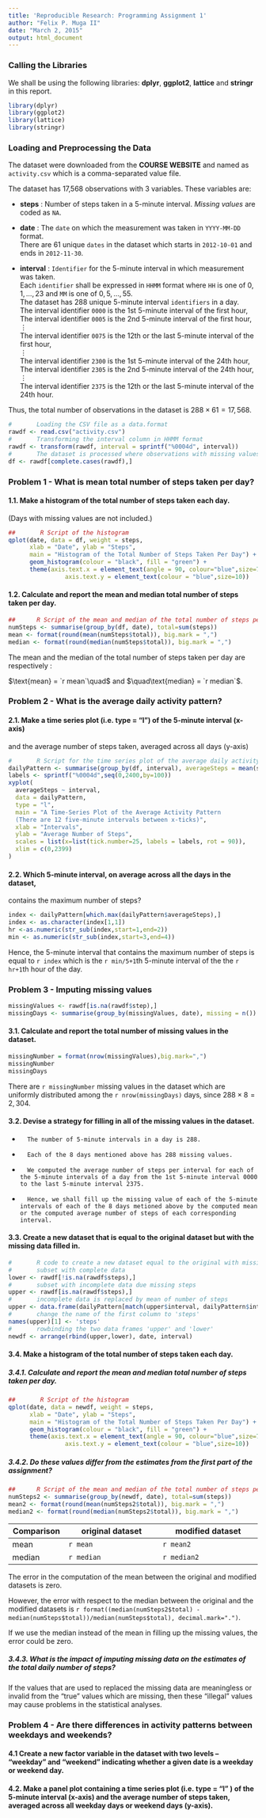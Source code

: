 ```yaml
---
title: 'Reproducible Research: Programming Assignment 1'
author: "Felix P. Muga II"
date: "March 2, 2015"
output: html_document
---
```

###     Calling the Libraries

We shall be using the following libraries: **dplyr**, **ggplot2**, **lattice** and **stringr** in this report.
        
```r
library(dplyr)
library(ggplot2)
library(lattice)
library(stringr)
```


###      Loading and Preprocessing the Data

The dataset were downloaded from the **COURSE WEBSITE** and named as `activity.csv` which is a comma-separated value file.

The dataset has 17,568 observations with 3 variables. These variables are:

* **steps** : Number of steps taken in a 5-minute interval.  *Missing values* are coded as `NA`.

* **date** :  The `date` on which the measurement was taken in `YYYY-MM-DD` format.  
There are 61 unique `dates` in the dataset which starts in `2012-10-01` and ends in `2012-11-30`.

* **interval** : `Identifier` for the 5-minute interval in which measurement was taken.  
Each `identifier` shall be expressed in `HHMM` format where `HH` is one of  $0,1,\ldots,23$ and `MM` is one of $0, 5,\ldots, 55$.   
The dataset has 288 unique 5-minute interval `identifiers` in a day.  
The interval identifier `0000` is the 1st 5-minute interval of the first hour,   
The interval identifier `0005` is the 2nd 5-minute interval of the first hour,  
$\vdots$   
The interval identifier `0075` is the 12th or the last 5-minute interval of the first hour,   
$\vdots$   
The interval identifier `2300` is the 1st 5-minute interval of the 24th hour,  
The interval identifier `2305` is the 2nd 5-minute interval of the 24th hour,  
$\vdots$   
The interval identifier `2375` is the 12th or the last 5-minute interval of the 24th hour.  

Thus, the total number of observations in the dataset is $288 \times 61 = 17,568$.


```r
#       Loading the CSV file as a data.format
rawdf <- read.csv("activity.csv")
#       Transforming the interval column in HHMM format
rawdf <- transform(rawdf, interval = sprintf("%0004d", interval))
#       The dataset is processed where observations with missing values are removed.
df <- rawdf[complete.cases(rawdf),]
```


###     Problem 1 - What is mean total number of steps taken per day?

####    1.1.  Make a histogram of the total number of steps taken each day.    
(Days with missing values are not included.)
        
```r
##       R Script of the histogram      
qplot(date, data = df, weight = steps, 
      xlab = "Date", ylab = "Steps", 
      main = "Histogram of the Total Number of Steps Taken Per Day") + 
      geom_histogram(colour = "black", fill = "green") + 
      theme(axis.text.x = element_text(angle = 90, colour="blue",size=7),
                axis.text.y = element_text(colour = "blue",size=10))
```

####    1.2. Calculate and report the mean and median total number of steps taken per day.
        
```r
##      R Script of the mean and median of the total number of steps per day
numSteps <- summarise(group_by(df, date), total=sum(steps))
mean <- format(round(mean(numSteps$total)), big.mark = ",")
median <- format(round(median(numSteps$total)), big.mark = ",")
```
The mean and the median of the total number of steps taken per day are
respectively : 

$\text{mean} = `r mean`\quad$   and   $\quad\text{median} = `r median`$.

### Problem 2 - What is the average daily activity pattern?

####    2.1.  Make a time series plot (i.e. type = "l") of the 5-minute interval (x-axis) 
and the average number of steps taken, averaged across all days (y-axis)
```r
#       R Script for the time series plot of the average daily activity pattern
dailyPattern <- summarise(group_by(df, interval), averageSteps = mean(steps)) 
labels <- sprintf("%0004d",seq(0,2400,by=100))
xyplot(
  averageSteps ~ interval,
  data = dailyPattern,
  type = "l",
  main = "A Time-Series Plot of the Average Activity Pattern
  (There are 12 five-minute intervals between x-ticks)",
  xlab = "Intervals",
  ylab = "Average Number of Steps",
  scales = list(x=list(tick.number=25, labels = labels, rot = 90)),
  xlim = c(0,2399)
)
```

####    2.2.  Which 5-minute interval, on average across all the days in the dataset, 
contains the maximum number of steps?


```r
index <- dailyPattern[which.max(dailyPattern$averageSteps),]
index <- as.character(index[1,1])
hr <-as.numeric(str_sub(index,start=1,end=2))
min <- as.numeric(str_sub(index,start=3,end=4))
```
Hence, the 5-minute interval that contains the maximum number of steps is equal to `r index` which is the `r min/5+1`th 5-minute interval of the the `r hr+1`th hour of the day.


###     Problem 3 - Imputing missing values

```r
missingValues <- rawdf[is.na(rawdf$step),]
missingDays <- summarise(group_by(missingValues, date), missing = n())
```

####    3.1. Calculate and report the total number of missing values in the dataset.

```r
missingNumber = format(nrow(missingValues),big.mark=",")
missingNumber
missingDays
```
There are `r missingNumber` missing values in the dataset which are uniformly distributed among the `r nrow(missingDays)` days, since $288 \times 8 = 2,304$. 


####    3.2. Devise a strategy for filling in all of the missing values in the dataset. 
   
*       The number of 5-minute intervals in a day is 288.

*       Each of the 8 days mentioned above has 288 missing values.

*       We computed the average number of steps per interval for each of the 5-minute intervals of a day from the 1st 5-minute interval 0000 to the last 5-minute interval 2375.

*       Hence, we shall fill up the missing value of each of the 5-minute intervals of each of the 8 days metioned above by the computed mean or the computed average number of steps of each corresponding interval.


####     3.3. Create a new dataset that is equal to the original dataset but with the missing data filled in.

```r
#       R code to create a new dataset equal to the original with missing data supplied.
#       subset with complete data
lower <- rawdf[!is.na(rawdf$steps),]
#       subset with incomplete data due missing steps
upper <- rawdf[is.na(rawdf$steps),]
#       incomplete data is replaced by mean of number of steps 
upper <- data.frame(dailyPattern[match(upper$interval, dailyPattern$interval),2],select(upper, -steps))
#       change the name of the first column to 'steps'     
names(upper)[1] <- 'steps'
#       rowbinding the two data frames 'upper' and 'lower'
newdf <- arrange(rbind(upper,lower), date, interval)
```

####     3.4. Make a histogram of the total number of steps taken each day.

#####   3.4.1. Calculate and report the mean and median total number of steps taken per day. 

```r
##       R Script of the histogram      
qplot(date, data = newdf, weight = steps, 
      xlab = "Date", ylab = "Steps", 
      main = "Histogram of the Total Number of Steps Taken Per Day") + 
      geom_histogram(colour = "black", fill = "green") + 
      theme(axis.text.x = element_text(angle = 90, colour="blue",size=7),
                axis.text.y = element_text(colour = "blue",size=10))
```

#####   3.4.2. Do these values differ from the estimates from the first part of the assignment? 
```r
##      R Script of the mean and median of the total number of steps per day
numSteps2 <- summarise(group_by(newdf, date), total=sum(steps))
mean2 <- format(round(mean(numSteps2$total)), big.mark = ",")
median2 <- format(round(median(numSteps2$total)), big.mark = ",")
```                  

Comparison | original dataset | modified dataset              
-----------|------------------|-------------------          
mean       |     `r mean`     |  `r mean2`                                                                          
median     |   `r median`     |  `r median2`                    

The error in the computation of the mean between the original  and modified datasets is zero.

However, the error with respect to the median between the original and the modified datasets is 
`r format((median(numSteps2$total) - 
median(numSteps$total))/median(numSteps$total), decimal.mark=".")`.

If we use the median instead of the mean in filling up the missing values,
the error could be zero.


#####   3.4.3. What is the impact of imputing missing data on the estimates of the total daily number of steps?

If the values that are used to replaced the missing data are meaningless or invalid from the "true" values which are missing, then these "illegal" values may cause problems in the statistical analyses.

###     Problem 4 - Are there differences in activity patterns between weekdays and weekends?

####    4.1    Create a new factor variable in the dataset with two levels – “weekday” and “weekend” indicating whether a given date is a weekday or weekend day.

####    4.2.    Make a panel plot containing a time series plot (i.e. type = "l" ) of the 5-minute interval (x-axis) and the average number of steps taken, averaged across all weekday days or weekend days (y-axis). 



